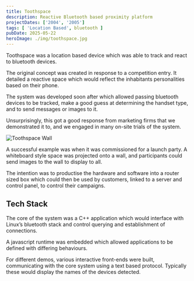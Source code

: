 ```yaml
---
title: Toothspace
description: Reactive Bluetooth based proximity platform
projectDates: ['2004', '2005']
tags: [ 'Location Based', bluetooth ]
pubDate: 2025-05-22
heroImage: ./img/toothspace.jpg
---
```


Toothspace was a location based device which was able to track and react to bluetooth
devices.

The original concept was created in response to a competition entry. It detailed a reactive 
space which would reflect the inhabitants personalities based on their phone.

The system was developed soon after which allowed passing bluetooth devices 
to be tracked, make a good guess at determining the handset type, and to send messages or 
images to it. 

Unsurprisingly, this got a good response from marketing firms that we demonstrated it to, 
and we engaged in many on-site trials of the system.

![Toothspace Wall](file:///media/toothspace.jpg)

A successful example was when it was commissioned for a launch party. A whiteboard style 
space was projected onto a wall, and participants could send images to the wall to display 
to all.

The intention was to productise the hardware and software into a router sized box which could 
then be used by customers, linked to a server and control panel, to control their campaigns.


## Tech Stack

The core of the system was a C++ application which would interface with Linux’s bluetooth 
stack and control querying and establishment of connections.

A javascript runtime was embedded which allowed applications to be defined with differing 
behaviours.

For different demos, various interactive front-ends were built, communicating with the core 
system using a text based protocol. Typically these would display the names of the devices 
detected.


